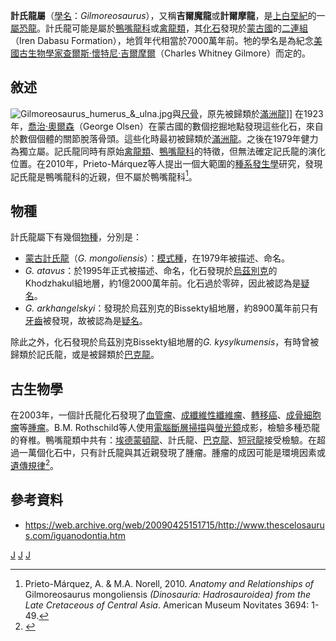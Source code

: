 {{Automatic Taxobox
| taxon = Gilmoreosaurus
| fossil_range = [[下白堊紀|下白堊紀]]，{{fossilrange|earliest=120|70}}
| image = Dans l'ombre des dinosaures - Gilmareasaurus - 001.jpg 
| image_caption = 記氏龍的骨架模型
| authority = Brett-Surman, 1979
| type_species = '''蒙古計氏龍<br>''Gilmoreosaurus mongoliensis'''''
| type_species_authority = (Gilmore, 1933)
| subdivision_ranks = [[種|種]]
| subdivision = 
*'''蒙古計氏龍 ''G. mongoliensis''''' <small>(Gilmore, 1933)</small>
*'''''G. atavus''''' <small>Nesov, 1995</small>
*'''''G. arkhangelskyi''''' <br><small>Nesov & Kaznyshkina, 1995</small>
}}

'''計氏龍屬'''（[[學名|學名]]：''Gilmoreosaurus''），又稱'''吉爾魔龍'''或'''計爾摩龍'''，是[[上白堊紀|上白堊紀]]的一[[屬|屬]][[恐龍|恐龍]]。計氏龍可能是屬於[[鴨嘴龍科|鴨嘴龍科]]或[[禽龍類|禽龍類]]，其[[化石|化石]]發現於[[蒙古國|蒙古國]]的[[二連組|二連組]]（Iren Dabasu Formation），地質年代相當於7000萬年前。牠的學名是為紀念[[美國|美國]][[古生物學家|古生物學家]][[查爾斯·懷特尼·吉爾摩爾|查爾斯·懷特尼·吉爾摩爾]]（Charles Whitney Gilmore）而定的。

==敘述==
[[Image:Gilmoreosaurus_humerus_&_ulna.jpg|thumb]]與[[尺骨|尺骨]]，原先被歸類於[[滿洲龍|滿洲龍]]]]
在1923年，[[喬治·奧爾森|喬治·奧爾森]]（George Olsen）在蒙古國的數個挖掘地點發現這些化石，來自於數個個體的關節脫落骨頭。這些化時最初被歸類於[[滿洲龍|滿洲龍]]。之後在1979年健力為獨立屬。記氏龍同時有原始[[禽龍類|禽龍類]]、[[鴨嘴龍科|鴨嘴龍科]]的特徵，但無法確定記氏龍的演化位置。在2010年，Prieto-Márquez等人提出一個大範圍的[[種系發生學|種系發生學]]研究，發現記氏龍是鴨嘴龍科的近親，但不屬於鴨嘴龍科<ref>Prieto-Márquez, A. & M.A. Norell, 2010.  ''Anatomy and Relationships of'' Gilmoreosaurus mongoliensis ''(Dinosauria: Hadrosauroidea) from the Late Cretaceous of Central Asia''.  American Museum Novitates 3694: 1-49.</ref>。

==物種==
計氏龍屬下有幾個[[物種|物種]]，分別是：
*[[蒙古計氏龍|蒙古計氏龍]]（''G. mongoliensis''）：[[模式種|模式種]]，在1979年被描述、命名。
*''G. atavus''：於1995年正式被描述、命名，化石發現於[[烏茲別克|烏茲別克]]的Khodzhakul組地層，約1億2000萬年前。化石過於零碎，因此被認為是[[疑名|疑名]]。
*''G. arkhangelskyi''：發現於烏茲別克的Bissekty組地層，約8900萬年前只有[[牙齒|牙齒]]被發現，故被認為是[[疑名|疑名]]。

除此之外，化石發現於烏茲別克Bissekty組地層的''G. kysylkumensis''，有時曾被歸類於記氏龍，或是被歸類於[[巴克龍|巴克龍]]。

==古生物學==
在2003年，一個計氏龍化石發現了[[血管瘤|血管瘤]]、[[成纖維性纖維瘤|成纖維性纖維瘤]]、[[轉移癌|轉移癌]]、[[成骨細胞瘤|成骨細胞瘤]]等[[腫瘤|腫瘤]]。B.M. Rothschild等人使用[[電腦斷層掃描|電腦斷層掃描]]與[[螢光鏡|螢光鏡]]成影，檢驗多種恐龍的脊椎。鴨嘴龍類中共有：[[埃德蒙頓龍|埃德蒙頓龍]]、計氏龍、[[巴克龍|巴克龍]]、[[短冠龍|短冠龍]]接受檢驗。在超過一萬個化石中，只有計氏龍與其近親發現了腫瘤。腫瘤的成因可能是環境因素或[[遺傳規律|遺傳規律]]<ref name="Rothschildetal">{{cite journal| last = Rothschild| first = B.M.| authorlink = | coauthors = Tanke, D.H., Helbling II, M. and Martin, L.D.| title = Epidemiologic study of tumors in dinosaurs| journal = Naturwissenschaften| volume = 90| issue = 11| pages = 495–500| publisher = | location = | date = 2003| url = http://www.springerlink.com/content/ktqqkxcqdc620keb/| doi = 10.1007/s00114-003-0473-9| id = | accessdate = 2008-07-25}}{{Dead link|date=2020年3月 |bot=InternetArchiveBot |fix-attempted=yes }}</ref>。

==參考資料==
{{reflist}}
* https://web.archive.org/web/20090425151715/http://www.thescelosaurus.com/iguanodontia.htm

{{鳥腳亞目}}
{{Taxonbar|from=Q134637}}

[[Category:鴨嘴龍科|J]]
[[Category:上白堊紀恐龍|J]]
[[Category:亞洲恐龍|J]]